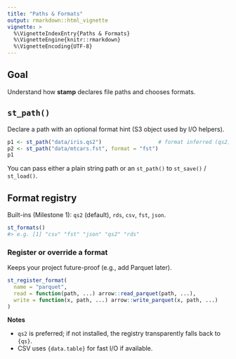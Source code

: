 ```yaml
---
title: "Paths & Formats"
output: rmarkdown::html_vignette
vignette: >
  %\VignetteIndexEntry{Paths & Formats}
  %\VignetteEngine{knitr::rmarkdown}
  %\VignetteEncoding{UTF-8}
---
```


## Goal
Understand how **stamp** declares file paths and chooses formats.

## `st_path()`
Declare a path with an optional format hint (S3 object used by I/O helpers).

```r
p1 <- st_path("data/iris.qs2")                  # format inferred (qs2)
p2 <- st_path("data/mtcars.fst", format = "fst")
p1
````

You can pass either a plain string path or an `st_path()` to `st_save()` /
`st_load()`.

## Format registry

Built-ins (Milestone 1): `qs2` (default), `rds`, `csv`, `fst`, `json`.

```r
st_formats()
#> e.g. [1] "csv" "fst" "json" "qs2" "rds"
```

### Register or override a format

Keeps your project future-proof (e.g., add Parquet later).

```r
st_register_format(
  name = "parquet",
  read = function(path, ...) arrow::read_parquet(path, ...),
  write = function(x, path, ...) arrow::write_parquet(x, path, ...)
)
```

**Notes**

* `qs2` is preferred; if not installed, the registry transparently falls back to `{qs}`.
* CSV uses `{data.table}` for fast I/O if available.
